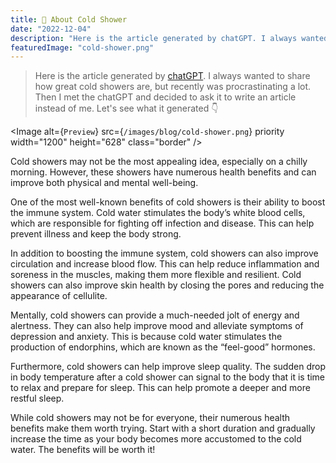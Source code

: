 ```yaml
---
title: 🥶 About Cold Shower
date: "2022-12-04"
description: "Here is the article generated by chatGPT. I always wanted to share how great cold showers are, but instead the chatGPT will do it for me."
featuredImage: "cold-shower.png"
---
```


> Here is the article generated by <a href="https://chat.openai.com/" target="_blank">chatGPT</a>.
I always wanted to share how great cold showers are, but recently was procrastinating
a lot. Then I met the chatGPT and decided to ask it to write an article instead of me. 
Let's see what it generated 👇

<Image
  alt={`Preview`}
  src={`/images/blog/cold-shower.png`}
  priority
  width="1200"
  height="628"
  class="border"
/>

Cold showers may not be the most appealing idea, especially on a chilly morning. However, these showers have numerous health benefits and can improve both physical and mental well-being.

One of the most well-known benefits of cold showers is their ability to boost the immune system. Cold water stimulates the body’s white blood cells, which are responsible for fighting off infection and disease. This can help prevent illness and keep the body strong.

In addition to boosting the immune system, cold showers can also improve circulation and increase blood flow. This can help reduce inflammation and soreness in the muscles, making them more flexible and resilient. Cold showers can also improve skin health by closing the pores and reducing the appearance of cellulite.

Mentally, cold showers can provide a much-needed jolt of energy and alertness. They can also help improve mood and alleviate symptoms of depression and anxiety. This is because cold water stimulates the production of endorphins, which are known as the “feel-good” hormones.

Furthermore, cold showers can help improve sleep quality. The sudden drop in body temperature after a cold shower can signal to the body that it is time to relax and prepare for sleep. This can help promote a deeper and more restful sleep.

While cold showers may not be for everyone, their numerous health benefits make them worth trying. Start with a short duration and gradually increase the time as your body becomes more accustomed to the cold water. The benefits will be worth it!
